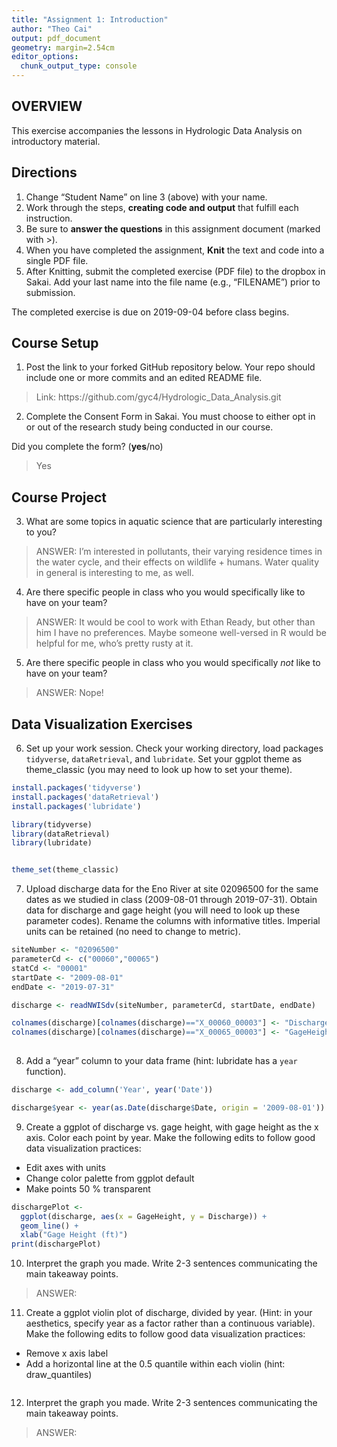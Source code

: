 ```yaml
---
title: "Assignment 1: Introduction"
author: "Theo Cai"
output: pdf_document
geometry: margin=2.54cm
editor_options: 
  chunk_output_type: console
---
```


## OVERVIEW

This exercise accompanies the lessons in Hydrologic Data Analysis on introductory material. 

## Directions
1. Change "Student Name" on line 3 (above) with your name.
3. Work through the steps, **creating code and output** that fulfill each instruction.
4. Be sure to **answer the questions** in this assignment document (marked with >).
6. When you have completed the assignment, **Knit** the text and code into a single PDF file.
8. After Knitting, submit the completed exercise (PDF file) to the dropbox in Sakai. Add your last name into the file name (e.g., "FILENAME") prior to submission.

The completed exercise is due on 2019-09-04 before class begins.

## Course Setup
1. Post the link to your forked GitHub repository below. Your repo should include one or more commits and an edited README file.  

>  Link: https://github.com/gyc4/Hydrologic_Data_Analysis.git

2. Complete the Consent Form in Sakai. You must choose to either opt in or out of the research study being conducted in our course.

Did you complete the form? (**yes**/no)

> Yes

## Course Project

3. What are some topics in aquatic science that are particularly interesting to you?

> ANSWER: I'm interested in pollutants, their varying residence times in the water cycle, and their effects on wildlife + humans. Water quality in general is interesting to me, as well.

4. Are there specific people in class who you would specifically like to have on your team?

> ANSWER: It would be cool to work with Ethan Ready, but other than him I have no preferences. Maybe someone well-versed in R would be helpful for me, who's pretty rusty at it.

5. Are there specific people in class who you would specifically *not* like to have on your team?

> ANSWER: Nope!

## Data Visualization Exercises

6. Set up your work session. Check your working directory, load packages `tidyverse`,  `dataRetrieval`, and `lubridate`. Set your ggplot theme as theme_classic (you may need to look up how to set your theme).

```r
install.packages('tidyverse')
install.packages('dataRetrieval')
install.packages('lubridate')

library(tidyverse)
library(dataRetrieval)
library(lubridate)


theme_set(theme_classic)

```

7. Upload discharge data for the Eno River at site 02096500 for the same dates as we studied in class (2009-08-01 through 2019-07-31). Obtain data for discharge and gage height (you will need to look up these parameter codes). Rename the columns with informative titles. Imperial units can be retained (no need to change to metric).

```r
siteNumber <- "02096500"
parameterCd <- c("00060","00065")
statCd <- "00001"
startDate <- "2009-08-01"
endDate <- "2019-07-31"

discharge <- readNWISdv(siteNumber, parameterCd, startDate, endDate)

colnames(discharge)[colnames(discharge)=="X_00060_00003"] <- "Discharge"
colnames(discharge)[colnames(discharge)=="X_00065_00003"] <- "GageHeight"
                  
```

8. Add a "year" column to your data frame (hint: lubridate has a `year` function).

```r
discharge <- add_column('Year', year('Date'))

discharge$year <- year(as.Date(discharge$Date, origin = '2009-08-01')) 

```

9. Create a ggplot of discharge vs. gage height, with gage height as the x axis. Color each point by year. Make the following edits to follow good data visualization practices: 

* Edit axes with units
* Change color palette from ggplot default
* Make points 50 % transparent

```r
dischargePlot <-
  ggplot(discharge, aes(x = GageHeight, y = Discharge)) +
  geom_line() +
  xlab("Gage Height (ft)")
print(dischargePlot)

```

10. Interpret the graph you made. Write 2-3 sentences communicating the main takeaway points. 

> ANSWER: 

11. Create a ggplot violin plot of discharge, divided by year. (Hint: in your aesthetics, specify year as a factor rather than a continuous variable). Make the following edits to follow good data visualization practices: 

* Remove x axis label
* Add a horizontal line at the 0.5 quantile within each violin (hint: draw_quantiles)
```r

```

12. Interpret the graph you made. Write 2-3 sentences communicating the main takeaway points. 

> ANSWER: 
